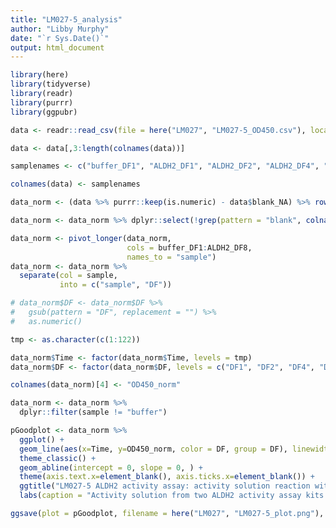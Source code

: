 ```yaml
---
title: "LM027-5_analysis"
author: "Libby Murphy"
date: "`r Sys.Date()`"
output: html_document
---
```

```r
library(here)
library(tidyverse)
library(readr)
library(purrr)
library(ggpubr)
```

```r
data <- readr::read_csv(file = here("LM027", "LM027-5_OD450.csv"), locale=locale(encoding="latin1"))

data <- data[,3:length(colnames(data))]

samplenames <- c("buffer_DF1", "ALDH2_DF1", "ALDH2_DF2", "ALDH2_DF4", "ALDH2_DF8", "blank_NA")

colnames(data) <- samplenames

data_norm <- (data %>% purrr::keep(is.numeric) - data$blank_NA) %>% rownames_to_column(var = "Time")

data_norm <- data_norm %>% dplyr::select(!grep(pattern = "blank", colnames(data_norm)))

data_norm <- pivot_longer(data_norm, 
                          cols = buffer_DF1:ALDH2_DF8, 
                          names_to = "sample")
data_norm <- data_norm %>% 
  separate(col = sample,
           into = c("sample", "DF"))

# data_norm$DF <- data_norm$DF %>%
#   gsub(pattern = "DF", replacement = "") %>%
#   as.numeric()
```

```r
tmp <- as.character(c(1:122))

data_norm$Time <- factor(data_norm$Time, levels = tmp)
data_norm$DF <- factor(data_norm$DF, levels = c("DF1", "DF2", "DF4", "DF8"))

colnames(data_norm)[4] <- "OD450_norm"

data_norm <- data_norm %>%
  dplyr::filter(sample != "buffer")

pGoodplot <- data_norm %>%
  ggplot() +
  geom_line(aes(x=Time, y=OD450_norm, color = DF, group = DF), linewidth = 1) +
  theme_classic() +
  geom_abline(intercept = 0, slope = 0, ) +
  theme(axis.text.x=element_blank(), axis.ticks.x=element_blank()) +
  ggtitle("LM027-5 ALDH2 activity assay: activity solution reaction with ALDH2 test") +
  labs(caption = "Activity solution from two ALDH2 activity assay kits was combined with varying dilutions of purified ALDH2 to determine reagents' ability to react specifically with ALDH2.")

ggsave(plot = pGoodplot, filename = here("LM027", "LM027-5_plot.png"), device = "png", height = 10, width = 10)

```